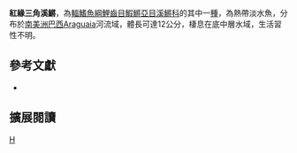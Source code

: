 {{Speciesbox 
| taxon = Trigonectes rubromarginatus
| status = NE
| status_system = IUCN3.1
| authority =  [[Costa|Costa]], 1990
| synonyms = 
}}
'''紅緣三角溪鱂'''，為[[輻鰭魚綱|輻鰭魚綱]][[鯉齒目|鯉齒目]][[鰕鱂亞目|鰕鱂亞目]][[溪鱂科|溪鱂科]]的其中一[[種|種]]，為熱帶淡水魚，分布於[[南美洲|南美洲]][[巴西|巴西]]Araguaia河流域，體長可達12公分，棲息在底中層水域，生活習性不明。
== 參考文獻 ==
*{{FishBase_species|genus=Trigonectes|species=rubromarginatus|year=2014|month=9}}

== 擴展閱讀 ==
{{refbegin}}
{{wikispecies-inline|Trigonectes rubromarginatus 紅緣三角溪鱂}}
{{refend}}
{{Taxonbar|from=Q426768}}

[[Category:三角溪鱂屬|H]]
